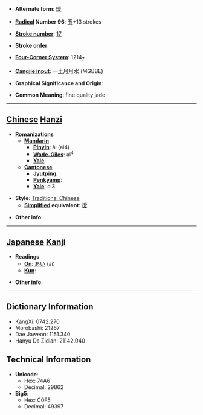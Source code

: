 * '''Alternate form''': [[瑷]]

* '''[[Wiktionary:Chinese radical index| Radical]] Number 96''': [[Wiktionary:Chinese radical index 玉|玉]]+13 strokes

* '''[[Wiktionary:Chinese total strokes index|Stroke number]]''': [[Wiktionary:Chinese total strokes index 17|17]]

* '''Stroke order''': 

* '''[[Wiktionary:Chinese four corner index|Four-Corner System]]''': 1214<sub>7</sub>

* '''[[Wiktionary:Chinese Cangjie index|Cangjie input]]''': 一土月月水 (MGBBE)

* '''Graphical Significance and Origin''': 

* '''Common Meaning''': fine quality jade

----

== [[Chinese]] [[Hanzi]] ==

* '''Romanizations'''
** '''[[Mandarin]]'''
*** '''[[Pinyin]]''': ài (ai4)
*** '''[[Wade-Giles]]''': ai<sup>4</sup>
*** '''[[Yale]]''': 
** '''[[Cantonese]]'''
*** '''[[Jyutping]]''':
*** '''[[Penkyamp]]''': 
*** '''[[Yale]]''': oi3

* '''Style''': [[Traditional Chinese]] 
** '''[[Simplified Chinese|Simplified]] equivalent''': [[瑷]]

* '''Other info''': 

----

== [[Japanese]] [[Kanji]] ==

* '''Readings'''
** '''[[On]]''': [[あい]] (ai)
** '''[[Kun]]''': 

* '''Other info''':  

----

== Dictionary Information ==

* KangXi: 0742.270
* Morobashi: 21267
* Dae Jaweon: 1151.340
* Hanyu Da Zidian: 21142.040

== Technical Information ==

* '''Unicode''':
** Hex: 74A6
** Decimal: 29862
* '''Big5''':
** Hex: C0F5
** Decimal: 49397